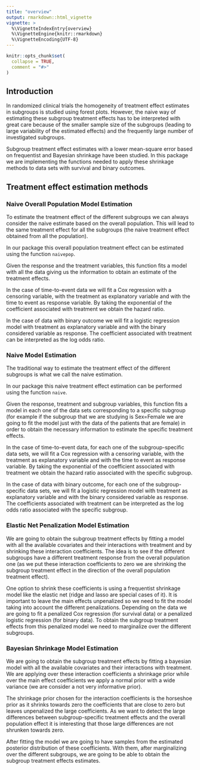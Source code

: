 ```yaml
---
title: "overview"
output: rmarkdown::html_vignette
vignette: >
  %\VignetteIndexEntry{overview}
  %\VignetteEngine{knitr::rmarkdown}
  %\VignetteEncoding{UTF-8}
---
```

```r
knitr::opts_chunk$set(
  collapse = TRUE,
  comment = "#>"
)
```

## Introduction

In randomized clinical trials the homogeneity of treatment effect estimates in subgroups is studied using forest plots. However, the naive way of estimating  these subgroup treatment effects has to be interpreted with great care because of the smaller sample size of the subgroups (leading to large variability of the estimated effects) and the frequently large number of investigated subgroups. 

Subgroup treatment effect estimates with a lower mean-square error based on frequentist and Bayesian shrinkage have been studied. In this package we are implementing the functions needed to apply these shrinkage methods to data sets with survival and binary outcomes.


## Treatment effect estimation methods

### Naive Overall Population Model Estimation

To estimate the treatment effect of the different subgroups we can always consider the naive estimate based on the overall population. This will lead to the same treatment effect for all the subgroups (the naive treatment effect obtained from all the population).

In our package this overall population treatment effect can be estimated using the function `naivepop`.

Given the response and the treatment variables, this function fits a model with all the data giving us the information to obtain an estimate of the treatment effects.

In the case of time-to-event data we will fit a Cox regression with a censoring variable, with the treatment as explanatory variable and with the time to event as response variable. By taking the exponential of the coefficient associated with treatment we obtain the hazard ratio. 

In the case of data with binary outcome we will fit a logistic regression model with treatment as explanatory variable and with the binary considered variable as response. The coefficient associated with treatment can be interpreted as the log odds ratio.


### Naive Model Estimation
The traditional way to estimate the treatment effect of the different subgroups is what we call the naive estimation.

In our package this naive treatment effect estimation can be performed using the function `naive`.

Given the response, treatment and subgroup variables, this function fits a model in each one of the data sets corresponding to a specific subgroup (for example if the subgroup that we are studying is Sex=Female we are going to fit the model just with the data of the patients that are female) in order to obtain the necessary information to estimate the specific treatment effects.

In the case of time-to-event data, for each one of the subgroup-specific data sets, we will fit a Cox regression with a censoring variable, with the treatment as explanatory variable and with the time to event as response variable. By taking the exponential of the coefficient associated with treatment we obtain the hazard ratio associated with the specific subgroup.

In the case of data with binary outcome, for each one of the subgroup-specific data sets, we will fit a logistic regression model with treatment as explanatory variable and with the binary considered variable as response. The coefficients associated with treatment can be interpreted as the log odds ratio associated with the specific subgroup.


### Elastic Net Penalization Model Estimation
We are going to obtain the subgroup treatment effects by fitting a model with all the available covariates and their interactions with treatment and by shrinking these interaction coefficients. The idea is to see if the different subgroups have a different treatment response from the overall population one (as we put these interaction coefficients to zero we are shrinking the subgroup treatment effect in the direction of the overall population treatment effect).

One option to shrink these coefficients is using a frequentist shrinkage model like the elastic net (ridge and lasso are special cases of it). It is important to leave the main effects unpenalized so we need to fit the model taking into account the different penalizations. Depending on the data we are going to fit a penalized Cox regression (for survival data) or a penalized logistic regression (for binary data). To obtain the subgroup treatment effects from this penalized model we need to marginalize over the different subgroups. 


### Bayesian Shrinkage Model Estimation
We are going to obtain the subgroup treatment effects by fitting a bayesian model with all the available covariates and their interactions with treatment. We are applying over these interaction coefficients a shrinkage prior while over the main effect coefficients we apply a normal prior with a wide variance (we are consider a not very informative prior). 

The shrinkage prior chosen for the interaction coefficients is the horseshoe prior as it shrinks towards zero the coefficients that are close to zero but leaves unpenalized the large coefficients. As we want to detect the large differences between subgroup-specific treatment effects and the overall population effect it is interesting that those large differences are not shrunken towards zero. 

After fitting the model we are going to have samples from the estimated posterior distribution of these coefficients. With them, after marginalizing over the different subgroups, we are going to be able to obtain the subgroup treatment effects estimates.



